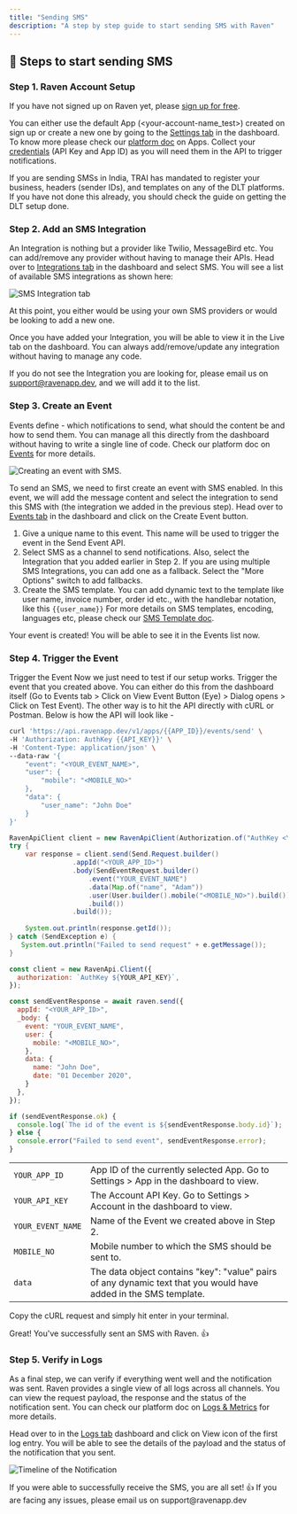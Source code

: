 ```yaml
---
title: "Sending SMS"
description: "A step by step guide to start sending SMS with Raven"
---
```


## 💬 Steps to start sending SMS

### Step 1. Raven Account Setup

If you have not signed up on Raven yet, please
[sign up for free](https://console.ravenapp.dev/get-started).

You can either use the default App (\<your-account-name_test\>) created on sign up
or create a new one by going to the
[Settings tab](https://console.ravenapp.dev/get-started) in the dashboard. To
know more please check our [platform doc](/platform/apps/apps) on Apps. Collect
your [credentials](/introduction#credentials) (API Key and App ID) as you will
need them in the API to trigger notifications.

<Note>
  If you are sending SMSs in India, TRAI has mandated to register your business,
  headers (sender IDs), and templates on any of the DLT platforms. If you have
  not done this already, you should check the guide on getting the DLT setup
  done.
</Note>

### Step 2. Add an SMS Integration

An Integration is nothing but a provider like Twilio, MessageBird etc. You can
add/remove any provider without having to manage their APIs. Head over to
[Integrations tab](https://console.ravenapp.dev/get-started) in the dashboard
and select SMS. You will see a list of available SMS integrations as shown here:

![SMS Integration tab](/images/sms-integration.png)

At this point, you either would be using your own SMS providers or would be
looking to add a new one.

Once you have added your Integration, you will be able to view it in the Live
tab on the dashboard. You can always add/remove/update any integration without
having to manage any code.

If you do not see the Integration you are looking for, please email us on
[support@ravenapp.dev](mailto:support@ravenapp.dev), and we will add it to the
list.

### Step 3. Create an Event

Events define - which notifications to send, what should the content be and how
to send them. You can manage all this directly from the dashboard without having
to write a single line of code. Check our platform doc on
[Events](/platform/events/events) for more details.

![Creating an event with SMS.](/images/sms-event.gif)

To send an SMS, we need to first create an event with SMS enabled. In this
event, we will add the message content and select the integration to send this
SMS with (the integration we added in the previous step). Head over to
[Events tab](https://console.ravenapp.dev/get-started) in the dashboard and
click on the Create Event button.

1. Give a unique name to this event. This name will be used to trigger the event
   in the Send Event API.
2. Select SMS as a channel to send notifications. Also, select the Integration
   that you added earlier in Step 2. If you are using multiple SMS Integrations,
   you can add one as a fallback. Select the "More Options" switch to add
   fallbacks.
3. Create the SMS template. You can add dynamic text to the template like user
   name, invoice number, order id etc., with the handlebar notation, like this
   `{{user_name}}` For more details on SMS templates, encoding, languages etc,
   please check our [SMS Template doc](sms/sms-template).

Your event is created! You will be able to see it in the Events list now.

### Step 4. Trigger the Event

Trigger the Event Now we just need to test if our setup works. Trigger the event
that you created above. You can either do this from the dashboard itself (Go to
Events tab > Click on View Event Button (Eye) > Dialog opens > Click on Test
Event). The other way is to hit the API directly with cURL or Postman. Below is
how the API will look like -


<CodeGroup>

```bash curl
curl 'https://api.ravenapp.dev/v1/apps/{{APP_ID}}/events/send' \
-H 'Authorization: AuthKey {{API_KEY}}' \
-H 'Content-Type: application/json' \
--data-raw '{
    "event": "<YOUR_EVENT_NAME>",
    "user": {
        "mobile": "<MOBILE_NO>"
    },
    "data": {
        "user_name": "John Doe"
    }
}'
```

```java java
RavenApiClient client = new RavenApiClient(Authorization.of("AuthKey <YOUR_API_KEY>"));
try {
    var response = client.send(Send.Request.builder()
                .appId("<YOUR_APP_ID>")
                .body(SendEventRequest.builder()
                    .event("YOUR_EVENT_NAME")
                    .data(Map.of("name", "Adam"))
                    .user(User.builder().mobile("<MOBILE_NO>").build())
                    .build())
                .build());
    
    System.out.println(response.getId());
} catch (SendException e) {
   System.out.println("Failed to send request" + e.getMessage());
}
```

```javascript node
const client = new RavenApi.Client({
  authorization: `AuthKey ${YOUR_API_KEY}`,
});

const sendEventResponse = await raven.send({
  appId: "<YOUR_APP_ID>",
  _body: {
    event: "YOUR_EVENT_NAME",
    user: {
      mobile: "<MOBILE_NO>",
    },
    data: {
      name: "John Doe",
      date: "01 December 2020",
    }
  },
});

if (sendEventResponse.ok) {
  console.log(`The id of the event is ${sendEventResponse.body.id}`);
} else {
  console.error("Failed to send event", sendEventResponse.error);
}
```

</CodeGroup>

|                      |                                                                                                                  |
| -------------------- | ---------------------------------------------------------------------------------------------------------------- |
| `YOUR_APP_ID`        | App ID of the currently selected App. Go to Settings > App in the dashboard to view.                             |
| `YOUR_API_KEY`       | The Account API Key. Go to Settings > Account in the dashboard to view.                                          |
| `YOUR_EVENT_NAME`    | Name of the Event we created above in Step 2.                                                                    |
| `MOBILE_NO`           | Mobile number to which the SMS should be sent to.                                                                |
| `data`               | The data object contains "key": "value" pairs of any dynamic text that you would have added in the SMS template. |

Copy the cURL request and simply hit enter in your terminal.

<Check>Great! You've successfully sent an SMS with Raven. 👍</Check>

### Step 5. Verify in Logs

As a final step, we can verify if everything went well and the notification was
sent. Raven provides a single view of all logs across all channels. You can view
the request payload, the response and the status of the notification sent. You
can check our platform doc on [Logs & Metrics](/platform/logs-and-metrics) for
more details.

Head over to in the [Logs tab](https://console.ravenapp.dev/get-started)
dashboard and click on View icon of the first log entry. You will be able to see
the details of the payload and the status of the notification that you sent.

![Timeline of the Notification](/images/timeline-notification.png)

<Check>
  If you were able to successfully receive the SMS, you are all set! 👍 If you
  are facing any issues, please email us on support@ravenapp.dev
</Check>
